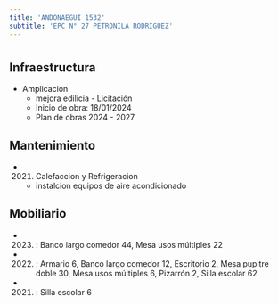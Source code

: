 ```yaml
---
title: 'ANDONAEGUI 1532'
subtitle: 'EPC N° 27 PETRONILA RODRIGUEZ'
---
```


#
## Infraestructura

* Amplicacion 
    + mejora edilicia - Licitación 
    + Inicio de obra: 18/01/2024 
    + Plan de obras 2024 - 2027 






## Mantenimiento

*  (2021) Calefaccion y Refrigeracion 
    + instalcion equipos de aire acondicionado





## Mobiliario

*  (2023) : Banco largo comedor 44, Mesa usos múltiples 22 

*  (2022) : Armario 6, Banco largo comedor 12, Escritorio 2, Mesa pupitre doble 30, Mesa usos múltiples 6, Pizarrón 2, Silla escolar 62 

*  (2021) : Silla escolar 6 



